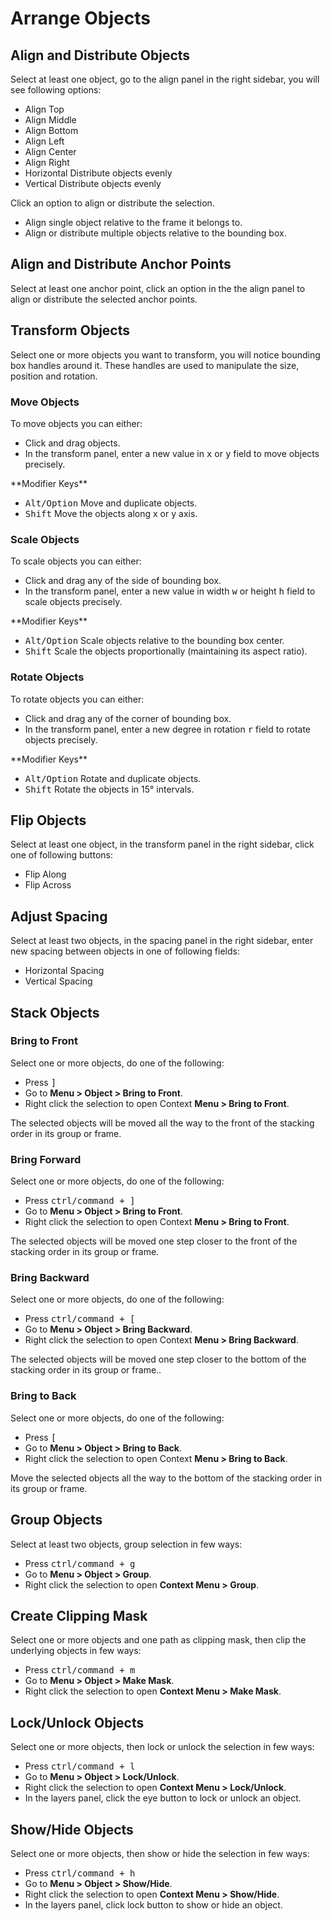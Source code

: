 

# Arrange Objects

## Align and Distribute Objects

Select at least one object, go to the align panel in the right sidebar, you will see following options:

- <InlineIcon d={icons.alignTop} /> Align Top
- <InlineIcon d={icons.alignMiddle} /> Align Middle
- <InlineIcon d={icons.alignBottom} /> Align Bottom
- <InlineIcon d={icons.alignLeft} /> Align Left
- <InlineIcon d={icons.alignCenter} /> Align Center
- <InlineIcon d={icons.alignRight} /> Align Right
- <InlineIcon d={icons.distributeHorizontal} /> Horizontal Distribute objects evenly
- <InlineIcon d={icons.distributeVertical} /> Vertical Distribute objects evenly

Click an option to align or distribute the selection.

- Align single object relative to the frame it belongs to.
- Align or distribute multiple objects relative to the bounding box.

## Align and Distribute Anchor Points

Select at least one anchor point, click an option in the the align panel to align or distribute the selected anchor points.

## Transform Objects

Select one or more objects you want to transform, you will notice bounding box handles around it. These handles are used to manipulate the size, position and rotation.

### Move Objects

To move objects you can either:

- Click and drag objects.
- In the transform panel, enter a new value in <kbd>x</kbd> or <kbd>y</kbd> field to move objects precisely.

<Callout>
**Modifier Keys**

- <kbd>Alt/Option</kbd> Move and duplicate objects.
- <kbd>Shift</kbd> Move the objects along x or y axis.
</Callout>

### Scale Objects

To scale objects you can either:

- Click and drag any of the side of bounding box.
- In the transform panel, enter a new value in width <kbd>w</kbd> or height <kbd>h</kbd> field to scale objects precisely.

<Callout>
**Modifier Keys**

- <kbd>Alt/Option</kbd> Scale objects relative to the bounding box center.
- <kbd>Shift</kbd> Scale the objects proportionally (maintaining its aspect ratio).
</Callout>

### Rotate Objects

To rotate objects you can either:

- Click and drag any of the corner of bounding box.
- In the transform panel, enter a new degree in rotation <kbd>r</kbd> field to rotate objects precisely.

<Callout>
**Modifier Keys**

- <kbd>Alt/Option</kbd> Rotate and duplicate objects.
- <kbd>Shift</kbd> Rotate the objects in 15° intervals.
</Callout>

## Flip Objects

Select at least one object, in the transform panel in the right sidebar, click one of following buttons:

- <InlineIcon d={icons.flipAlong} /> Flip Along
- <InlineIcon d={icons.flipAcross} /> Flip Across

## Adjust Spacing

Select at least two objects, in the spacing panel in the right sidebar, enter new spacing between objects in one of following fields:

- <IconSpacing rotate={90} /> Horizontal Spacing
- <IconSpacing /> Vertical Spacing

## Stack Objects

### Bring to Front

Select one or more objects, do one of the following:

- Press <kbd>]</kbd>
- Go to **Menu > Object > Bring to Front**.
- Right click the selection to open Context **Menu > Bring to Front**.

The selected objects will be moved all the way to the front of the stacking order in its group or frame.

### Bring Forward

Select one or more objects, do one of the following:

- Press <kbd>ctrl/command + ]</kbd>
- Go to **Menu > Object > Bring to Front**.
- Right click the selection to open Context **Menu > Bring to Front**.

The selected objects will be moved one step closer to the front of the stacking order in its group or frame.

### Bring Backward

Select one or more objects, do one of the following:

- Press <kbd>ctrl/command + [</kbd>
- Go to **Menu > Object > Bring Backward**.
- Right click the selection to open Context **Menu > Bring Backward**.

The selected objects will be moved one step closer to the bottom of the stacking order in its group or frame..

### Bring to Back

Select one or more objects, do one of the following:

- Press <kbd>[</kbd>
- Go to **Menu > Object > Bring to Back**.
- Right click the selection to open Context **Menu > Bring to Back**.

Move the selected objects all the way to the bottom of the stacking order in its group or frame.

## Group Objects

Select at least two objects, group selection in few ways:

- Press <kbd>ctrl/command + g</kbd>
- Go to **Menu > Object > Group**.
- Right click the selection to open **Context Menu > Group**.

## Create Clipping Mask

Select one or more objects and one path as clipping mask, then clip the underlying objects in few ways:

- Press <kbd>ctrl/command + m</kbd>
- Go to **Menu > Object > Make Mask**.
- Right click the selection to open **Context Menu > Make Mask**.

## Lock/Unlock Objects

Select one or more objects, then lock or unlock the selection in few ways:

- Press <kbd>ctrl/command + l</kbd>
- Go to **Menu > Object > Lock/Unlock**.
- Right click the selection to open **Context Menu > Lock/Unlock**.
- In the layers panel, click the eye button <InlineIcon d={icons.eye} /> to lock or unlock an object.

## Show/Hide Objects

Select one or more objects, then show or hide the selection in few ways:

- Press <kbd>ctrl/command + h</kbd>
- Go to **Menu > Object > Show/Hide**.
- Right click the selection to open **Context Menu > Show/Hide**.
- In the layers panel, click lock button <InlineIcon d={icons.lock} /> to show or hide an object.
